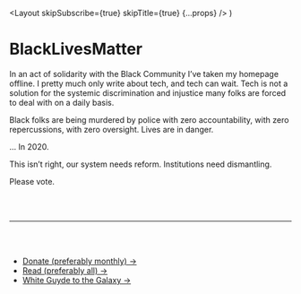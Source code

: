   <Layout skipSubscribe={true} skipTitle={true} {...props} />
)

# BlackLivesMatter

In an act of solidarity with the Black Community I’ve taken my homepage
offline. I pretty much only write about tech, and tech can wait.
Tech is not a solution for the systemic discrimination and injustice
many folks are forced to deal with on a daily basis.

Black folks are being murdered by police with zero accountability,
with zero repercussions, with zero oversight. Lives are in danger.

… In 2020.

This isn’t right, our system needs reform. Institutions need dismantling.

Please vote.

<br />
<br />

---

<br />
<br />

- [Donate (preferably monthly) &rarr;](https://blacklivesmatters.carrd.co/#donate)
- [Read (preferably all) &rarr;](https://bookshop.org/shop/baratunde)
- [White Guyde to the Galaxy &rarr;](https://tatianamac.com/posts/white-guyde)
